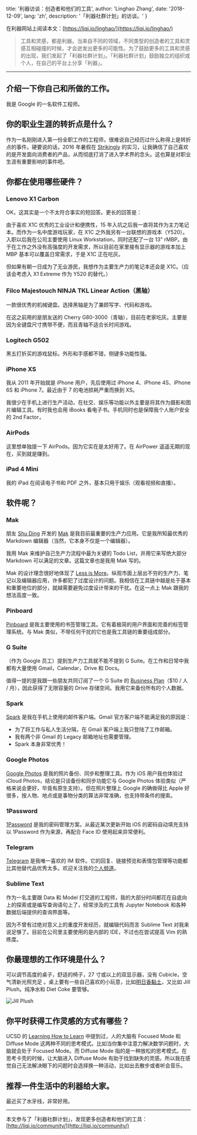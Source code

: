 
  title: '利器访谈：创造者和他们的工具',
  author: 'Linghao Zhang',
  date: '2018-12-09',
  lang: 'zh',
  description: '「利器社群计划」的访谈。'
}


<!-- content start here -->

在利器网站上阅读本文：[https://liqi.io/linghao/](https://liqi.io/linghao/)

>工具和灵感，都是利器。当来自不同的领域，不同类型的创造者的工具和灵感互相碰撞的时候，才会迸发出更多的可能性。为了鼓励更多的工具和灵感的出现，我们发起了「利器社群计划」。「利器社群计划」鼓励独立的组织或个人，在自己的平台上分享「利器」。

---

## 介绍一下你自己和所做的工作。

我是 Google 的一名软件工程师。

## 你的职业生涯的转折点是什么？

作为一名刚刚进入第一份全职工作的工程师，很难说自己经历过什么称得上是转折点的事件。硬要说的话，2016 年暑假在 [Strikingly](https://www.strikingly.com/) 的实习，让我确信了自己喜欢的是开发面向消费者的产品，从而彻底打消了进入学术界的念头。这也算是对职业生涯有重要影响的事件吧。

## 你都在使用哪些硬件？

### Lenovo X1 Carbon

OK，这其实是一个不太符合事实的短回答。更长的回答是：

由于喜欢 X1C 优秀的工业设计和便携性，15 年入坑之后我一直将其作为主力笔记本。而作为一名中度游戏玩家，在 X1C 之外我另有一台联想的游戏本（Y520）。入职以后我在公司主要使用 Linux Workstation，同时还配了一台 13" rMBP。由于在工作之外没有高强度的开发需求，所以目前在家里接有显示器的游戏本加上 MBP 基本可以覆盖日常需求，于是 X1C 正在吃灰。

但如果有朝一日成为了无业游民，我想作为主要生产力的笔记本还会是 X1C。（应该会考虑入 X1 Extreme 作为 Y520 的替代。）

### Filco Majestouch NINJA TKL Linear Action（黑轴）

一款很优秀的机械键盘。选择黑轴是为了兼顾写字、代码和游戏。

在这之前用的是朋友送的 Cherry G80-3000（青轴），目前在老家吃灰。主要是因为全键盘尺寸携带不便，而且青轴不适合长时间游戏。

### Logitech G502

黑五打折买的游戏鼠标。外形和手感都不错，侧键多功能性强。

### iPhone XS

我从 2011 年开始就是 iPhone 用户，先后使用过 iPhone 4、iPhone 4S、iPhone 6S 和 iPhone 7。最近由于 7 的电池损耗严重而换到 XS。

我很少在手机上进行生产活动，在社交、娱乐等功能以外主要是将其作为摄影和图片编辑工具。有时我也会用 iBooks 看电子书。手机同时也是保障我个人账户安全的 2nd Factor，

### AirPods

这里想单独提一下 AirPods。因为它实在是太好用了。在 AirPower 遥遥无期的现在，买到就是赚到。

### iPad 4 Mini

我的 iPad 在阅读电子书和 PDF 之外，基本只用于娱乐（观看视频和直播）。

## 软件呢？

### Mak

朋友 [Shu Ding](https://shud.in/) 开发的 [Mak](https://inns.studio/mak/) 是我目前最重要的生产力应用。它是我所知最优秀的 Markdown 编辑器（当然，它本身不仅是一个编辑器）。

我用 Mak 来维护自己生产力流程中最为关键的 Todo List，并用它来写绝大部分 Markdown 可以满足的文章。这篇文章也是我用 Mak 写的。

Mak 的设计理念很好地体现了 [Less is More](https://en.wikipedia.org/wiki/Minimalism_%28computing%29)。纵观市面上层出不穷的生产力、笔记以及编辑器应用，许多都犯了过度设计的问题。我相信在工具链中越是处于基本和重要地位的部分，就越需要避免过度设计带来的干扰。在这一点上 Mak 跟我的想法高度一致。

### Pinboard

[Pinboard](https://pinboard.in) 是我主要使用的书签管理工具。它有着极简的用户界面和完善的标签管理系统。与 Mak 类似，不带任何干扰的它也是我工具链的重要组成部分。

### G Suite

（作为 Google 员工）提到生产力工具就不能不提到 G Suite。在工作和日常中我都有大量使用 Gmail，Calendar，Drive 和 Docs。

值得一提的是我跟一些朋友共同订阅了一个 G Suite 的 [Business Plan](https://gsuite.google.com/pricing.html)（$10 / 人 / 月），因此获得了无限容量的 Drive 存储空间。我用它来备份所有的个人数据。

### Spark

[Spark](https://sparkmailapp.com/) 是我在手机上使用的邮件客户端。Gmail 官方客户端不能满足我的原因是：

- 为了将工作与私人生活分隔，在 Gmail 客户端上我只登陆了工作邮箱。
- 我有两个非 Gmail 的 Legacy 邮箱地址也需要管理。
- Spark 本身非常优秀！

### Google Photos

[Google Photos](https://photos.google.com/) 是我的照片备份、同步和整理工具。作为 iOS 用户我也体验过 iCloud Photos，结论是只谈备份和同步功能它与 Google Photos 体验类似（严格来说会更好，毕竟有原生支持）。但在照片整理上 Google 的确做得比 Apple 好很多，按人物、地点或是事物分类的算法非常准确，也支持带条件的搜索。

### 1Password

[1Password](https://1password.com/) 是我的密码管理方案。从最近某次更新开始 iOS 的密码自动填充支持以 1Password 作为来源，再配合 Face ID 使用起来异常便利。

### Telegram

[Telegram](https://telegram.org/) 是我唯一喜欢的 IM 软件。它的回复、链接预览和表情包管理等功能都比其他替代品优秀太多。欢迎关注我的[个人频道](https://t.me/instante_thoughts)。

### Sublime Text 

作为一名主要跟 Data 和 Model 打交道的工程师，我的大部分时间都花在自底向上的探索或是编写查询语句上了，经常涉及的工具有 Jupyter Notebook 和各种数据后端提供的查询界面等。

因为不曾有过绝对意义上的重度开发经历，就编辑代码而言 Sublime Text 对我来说足够了。目前在公司里主要使用的是内部的 IDE，不过也在尝试提高 Vim 的熟练度。

## 你最理想的工作环境是什么？

可以调节高度的桌子，舒适的椅子，27 寸或以上的双显示器，没有 Cubicle，空气清新光照充足 。桌上要有一些自己喜欢的小玩意，比如[明日香黏土](https://www.evastore.jp/products/detail/9061)，又比如 Jill Plush。纯净水和 Diet Coke 要管够。

![Jill Plush](https://cdn.linghao.now.sh/assets/liqi-jill-plush.jpg)

## 你平时获得工作灵感的方式有哪些？

UCSD 的 [Learning How to Learn](https://www.coursera.org/learn/learning-how-to-learn) 中提到过，人的大脑有 Focused Mode 和 Diffuse Mode 这两种不同的思考模式。比如当你集中注意力解决数学问题时，大脑就会处于 Focused Mode。而 Diffuse Mode 指的是一种放松的思考模式。在思考卡壳的时候，让大脑进入 Diffuse Mode 有助于找到缺失的灵感。所以我在感觉自己无法解决眼下的问题时会选择换一种活动，比如出去散步或者听会音乐。

## 推荐一件生活中的利器给大家。

最近买了水牙线，非常好用。

---

本文参与了「利器社群计划」，发现更多创造者和他们的工具：[http://liqi.io/community/](http://liqi.io/community/)